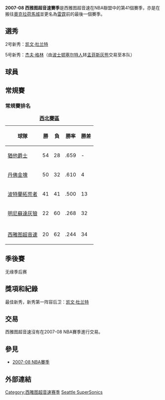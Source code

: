{{noteTA
|G1=NBA
}}
{{Infobox NBA season
| team = 西雅图超音速
| end_year = 2008
| wins = 20
| losses = 62
| division = 西北
| division_place = 5
| conf_place = 15
| coach = [[P·J·卡勒西莫|P·J·卡勒西莫]]
| gm = [[Sam_Presti|Sam Presti]]
| owners = [[Clay_Bennett_(businessman)|Clay Bennett]]
| arena = [[鑰匙競技場|KeyArena at Seattle Center]]
| television = [[KIRO-TV|KIRO-TV]]<br>[[KSTW|KSTW]]<br>[[FSN_Northwest|FSN Northwest]]
| radio = [[KPTK_(Seattle)|KPTK]]
| playoffs = 未進入
| bbr_team = SEA
| next_name = 奧克拉荷馬城雷霆
}}

'''2007-08 西雅图超音速賽季'''是西雅图超音速在NBA聯盟中的第41個賽季，亦是在搬往[[奧克拉荷馬城|奧克拉荷馬城]]並更名為[[奧克拉荷馬城雷霆|雷霆]]前的最後一個賽季。

==選秀==
2号新秀：[[凯文·杜兰特|凯文·杜兰特]]

5号新秀：[[杰夫·格林|杰夫·格林]]（由[[波士顿塞尔特人|波士顿塞尔特人]]转[[孟菲斯灰熊|孟菲斯灰熊]]交易至本队）

== 球員 ==
{{NBA roster header|team=西雅图超音速|Chinese team name=西雅图超音速
| color1 = #006633| bg1 = #FFBE00| color2 = #FFBE00| bg2 = #006633}}
<!-- begin player list -->
{{player2 | num = 4 | name = 尼克·科里森 | pos = C/F | ft = 6 | in = 10 | lbs = 255 | college = Kansas | nat = USA }}
{{player2 | num = 35 | name = 凯文·杜兰特 | pos = SG | ft = 6 | in = 9 | lbs = 215 | college = Texas | nat = USA | note = C }}
{{player2 | num = 22 | name = 迈克尔·杰拉贝尔 | pos = F | ft = 6 | in = 7 | lbs = 215 | from = 法国 | nat = FRA }}
{{player2 | num = 22 | name = 杰夫·格林 | pos = F | ft = 6 | in = 9 | lbs = 235 | college = Georgetown | nat = USA }}
{{player2 | num = 27 | name = 约翰·佩特罗 | pos = C | ft = 7 | in = 0 | lbs = 247 | from = 法国 | nat = FRA }}
{{player2 |num = 8 | name = 卢克·莱德诺 | pos = G | ft = 6 | in = 2 | lbs = 175 | college = Oregon | nat = USA }}
{{player2 | num = 18 | name = 穆罕默德·赛内 | pos = C | ft = 6 | in = 11 | lbs = 230 | from = 塞内加尔 | nat = SEN }}
{{player2 | num = 31 | name = 罗伯特·斯威夫特 | pos = C | ft = 7 | in = 1 | lbs = 245 | school = [[Bakersfield_High_School|Bakersfield HS (CA)]] | | nat = USA |}}
{{player2 | num = 9 | name = 沃利·斯泽比亚克 | pos = F | ft = 6 | in = 7 | lbs = 240 | school = Miami (Ohio) | nat = USA }}
{{player2 | num = 40 | name = 库特·托马斯 | pos = F | ft = 6 | in = 9 | lbs = 235 | school = Texas Christian | nat = USA }}
{{player2 | num = 25 | name = 厄尔·沃特森 | pos = PG | ft = 6 | in = 1 | lbs = 185 | college = UCLA | nat = USA }}
{{player2 | num = 13 | name = 德隆特·韦斯特 | pos = G/F | ft = 6 | in = 3 | lbs = 180 | college = Saint Joseph's | nat = USA }}
{{player2 | num = 54 | name = 克里斯·威尔考克斯 | pos = F/C | ft = 6 | in = 10 | lbs = 235 | college = Maryland | nat = USA }}
{{player2 | num = 21 | name = 戴米恩·威尔金斯 | pos = G/F | ft = 6 | in = 6 | lbs = 225 | college = Georgia | nat = USA }}

<!-- end player list -->
{{NBA roster footer
| head_coach = 
*{{player||USA|[[P·J·卡勒西莫|PJ 卡来西莫]]}} ({{college|Fordham}}) 
*{{player||USA|[[斯科特·布鲁克斯|斯科特·布鲁克斯]]}} ({{college|UC-Irvine}})
| asst_coach =
*{{player||USA|[[保罗·韦斯特海德|保罗·韦斯特海德]]}} ({{college|Saint Joseph's}})
*{{player||USA|[[拉尔夫·刘易斯|拉尔夫·刘易斯]]}} ({{college|LaSalle}})
*{{player||USA|[[马克·布莱恩特|马克·布莱恩特]]}} ({{college|[[Seton_Hall|Seton Hall]]}})
*{{player||USA|[[布里恩·科菲|布里恩·科菲]]}} ({{college|[[UNLV|UNLV]]}})
*{{player||USA|[[瓦尔特·洛克|瓦尔特·洛克]]}} ({{college|[[Southwestern|Southwestern]]}})

| roster_url = http://www.nba.com/thunder/roster/index.html
| transaction_url = http://www.hoopshype.com/general_managers/sam_presti.htm
| accessdate = 2008-01-01
}}

== 常規賽 ==
=== 常規賽排名 ===
{| class="wikitable" style="text-align: center;" 
|+'''[[西北賽區|西北賽區]]'''
! 球隊 !! 勝 !! 負 !! 勝率 !! 勝差
|-
|align="left" |[[猶他爵士|猶他爵士]] ||54||28||.659||-
|-
|align="left" |[[丹佛金塊|丹佛金塊]] ||50||32||.610||4
|-
|align="left" |[[波特蘭拓荒者|波特蘭拓荒者]] ||41||41||.500||13
|-
|align="left" |[[明尼蘇達灰狼|明尼蘇達灰狼]] ||22||60||.268||32
|-
|- bgcolor=#CBEBFF
|align="left" |[[西雅图超音速|西雅图超音速]] ||20||62||.244||34
|}

== 季後賽 ==
无缘季后赛

== 獎項和紀錄 ==
最佳新秀，新秀第一阵容后卫：[[凯文·杜兰特|凯文·杜兰特]]

== 交易 ==
西雅图超音速沒有在2007-08 NBA賽季進行交易。

== 參見 ==
*[[2007-08_NBA賽季|2007-08 NBA賽季]]

== 外部連結 ==
{{2007-08 NBA賽季球隊}}

{{DEFAULTSORT:2007–08 Seattle SuperSonics Season}}
[[Category:西雅图超音速赛季|Category:西雅图超音速赛季]]
[[Category:2007–08_NBA球队赛季|Seattle SuperSonics]]